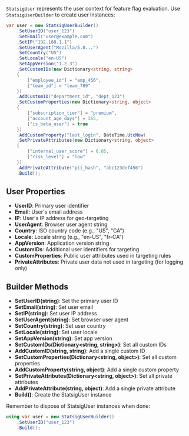 `StatsigUser` represents the user context for feature flag evaluation. Use `StatsigUserBuilder` to create user instances:

```csharp
var user = new StatsigUserBuilder()
    .SetUserID("user_123")
    .SetEmail("user@example.com")
    .SetIP("192.168.1.1")
    .SetUserAgent("Mozilla/5.0...")
    .SetCountry("US")
    .SetLocale("en-US")
    .SetAppVersion("1.2.3")
    .SetCustomIDs(new Dictionary<string, string>
    {
        ["employee_id"] = "emp_456",
        ["team_id"] = "team_789"
    })
    .AddCustomID("department_id", "dept_123")
    .SetCustomProperties(new Dictionary<string, object>
    {
        ["subscription_tier"] = "premium",
        ["account_age_days"] = 365,
        ["is_beta_user"] = true
    })
    .AddCustomProperty("last_login", DateTime.UtcNow)
    .SetPrivateAttributes(new Dictionary<string, object>
    {
        ["internal_user_score"] = 0.85,
        ["risk_level"] = "low"
    })
    .AddPrivateAttribute("pii_hash", "abc123def456")
    .Build();
```

## User Properties

- **UserID**: Primary user identifier
- **Email**: User's email address
- **IP**: User's IP address for geo-targeting
- **UserAgent**: Browser user agent string
- **Country**: ISO country code (e.g., "US", "CA")
- **Locale**: Locale string (e.g., "en-US", "fr-CA")
- **AppVersion**: Application version string
- **CustomIDs**: Additional user identifiers for targeting
- **CustomProperties**: Public user attributes used in targeting rules
- **PrivateAttributes**: Private user data not used in targeting (for logging only)

## Builder Methods

- **SetUserID(string)**: Set the primary user ID
- **SetEmail(string)**: Set user email
- **SetIP(string)**: Set user IP address
- **SetUserAgent(string)**: Set browser user agent
- **SetCountry(string)**: Set user country
- **SetLocale(string)**: Set user locale
- **SetAppVersion(string)**: Set app version
- **SetCustomIDs(Dictionary\<string, string\>)**: Set all custom IDs
- **AddCustomID(string, string)**: Add a single custom ID
- **SetCustomProperties(Dictionary\<string, object\>)**: Set all custom properties
- **AddCustomProperty(string, object)**: Add a single custom property
- **SetPrivateAttributes(Dictionary\<string, object\>)**: Set all private attributes
- **AddPrivateAttribute(string, object)**: Add a single private attribute
- **Build()**: Create the StatsigUser instance

Remember to dispose of StatsigUser instances when done:

```csharp
using var user = new StatsigUserBuilder()
    .SetUserID("user_123")
    .Build();
```
